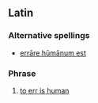 == Latin ==
===Alternative spellings===
*[[errare humanum est|errāre hūmānum est]]
===Phrase===
{{infl|la|phrase|head=[[humanum#Latin|hūmānum]] [[sum#Latin|est]] [[erro#Latin|errāre]]}}

# [[to err is human]]